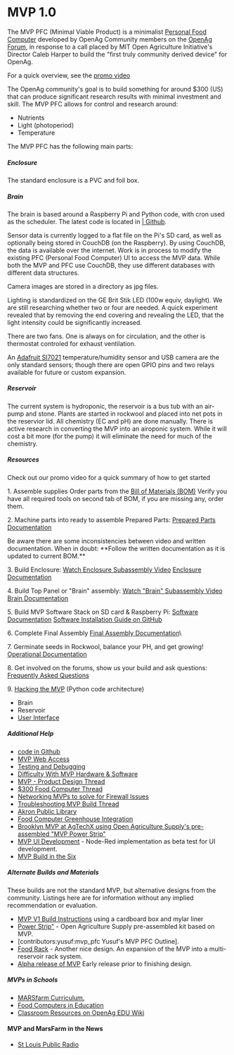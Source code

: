 = MVP 1.0 =

The MVP PFC (Minimal Viable Product) is a minimalist [[food_computer_2:getting_started|Personal Food Computer]] developed by OpenAg Community members on the [https://forum.openag.media.mit.edu/t/mvp-community-development/1892 OpenAg Forum], in response to a call placed by MIT Open Agriculture Initiative's Director Caleb Harper to build the "first truly community derived device" for OpenAg.



For a quick overview, see the [https://www.youtube.com/watch?v=yGGVXu1yMfQ&feature=youtu.be promo video]

The OpenAg community's goal is to build something for around $300 (US) that can produce significant research results with minimal investment and skill.  The MVP PFC allows for control and research around:
* Nutrients
* Light (photoperiod)
* Temperature

The MVP PFC has the following main parts:
===== Enclosure =====
The standard enclosure is a PVC and foil box.
===== Brain =====

The brain is based around a Raspberry Pi and Python code, with cron used as the scheduler.  The latest code is located in [https://github.com/futureag/mvp | Github].

Sensor data is currently logged to a flat file on the Pi's SD card, as well as optionally being stored in CouchDB (on the Raspberry). By using CouchDB, the data is available over the internet.  Work is in process to modify the existing PFC (Personal Food Computer) UI to access the MVP data.  While both the MVP and PFC use CouchDB, they use different databases with different data structures.

Camera images are stored in a directory as jpg files.

Lighting is standardized on the GE Brit Stik LED (100w equiv, daylight).  We are still researching whether two or four are needed.  A quick experiment revealed that by removing the end covering and revealing the LED, that the light intensity could be significantly increased.

There are two fans.  One is always on for circulation, and the other is thermostat controled for exhaust ventilation.

An [https://learn.adafruit.com/adafruit-si7021-temperature-plus-humidity-sensor/overview Adafruit SI7021] temperature/humidity sensor and USB camera are the only standard sensors; though there are open GPIO pins and two relays available for future or custom expansion.
===== Reservoir =====

The current system is hydroponic, the reservoir is a bus tub with an air-pump and stone.  Plants are started in rockwool and placed into net pots in the reservior lid.  All chemistry (EC and pH) are done manually.  There is active research in converting the MVP into an airoponic system.  While it will cost a bit more (for the pump) it will eliminate the need for much of the chemistry.
===== Resources =====
Check out our promo video for a quick summary of how to get started

1. Assemble supplies
Order parts from the [https://docs.google.com/spreadsheets/d/11uVNtVRwgM3ghLS6GWti2Bnrr1LLZmgzxPSaRIAi854/edit?usp=sharing Bill of Materials (BOM)] Verify you have all required tools on second tab of BOM, if you are missing any, order them.

2. Machine parts into ready to assemble Prepared Parts: [https://docs.google.com/presentation/d/1-RhLp98lgGOMHJ7TVwpK3idU7WbcJTbuMNNjlbJ5TME/edit?usp=sharing Prepared Parts Documentation]

Be aware there are some inconsistencies between video and written documentation. 
When in doubt: **Follow the written documentation as it is updated to current BOM.**

3. Build Enclosure: [https://www.youtube.com/watch?v=SxPp5gJZcic Watch Enclosure Subassembly Video]
[https://docs.google.com/presentation/d/1TVVPPh8ymDziJstBPThQpdcQynRyJOo_DGR2CHAkSU0/edit?usp=sharing Enclosure Documentation]

4. Build Top Panel or "Brain" assembly: [https://www.youtube.com/watch?v=46w__wCbC6I Watch "Brain" Subassembly Video] [https://docs.google.com/presentation/d/1bXkGeTNTy66-_mO14JqDCGnvB5E5y3JXhQ38yVxRPP0/edit?usp=sharing Brain Documentation]

5. Build MVP Software Stack on SD card & Raspberry Pi: [https://docs.google.com/presentation/d/1YNNcF4PwlKjqAmt4XgMx4NBQcAw279qRtd0rp2uKJSg/edit?usp=sharing Software Documentation] [https://github.com/webbhm/OpenAg-MVP-II#architecture Software Installation Guide on GitHub]

6. Complete Final Assembly [https://docs.google.com/presentation/d/1h53Dlnwfk4txx3D7bPjipJmu_femCNZAWq2onlkEO0c/edit?usp=sharing Final Assembly Documentation]\

7. Germinate seeds in Rockwool, balance your PH, and get growing! [https://docs.google.com/presentation/d/1XIZdzpvIR4x0E80TgR2NLbtaRzQr0QnXLJ8R8A7IE9g/edit?usp=sharing Operational Documentation]

8. Get involved on the forums, show us your build and ask questions: [https://docs.google.com/document/d/1NidizfnrUlMdpoob8cxGYLlP9Pt9y-u-Z_eImV1MtcI/edit Frequently Asked Questions]

9. [[MVP_Hacking |Hacking the MVP]] (Python code architecture)
* Brain
* Reservoir
* [[mvp_1.0_UI | User Interface]]
 
===== Additional Help =====
* [https://github.com/futureag/mvp code in Github]
* [[MVP Web Access]]
* [[MVP_Debugging | Testing and Debugging]]
* [https://forum.openag.media.mit.edu/t/difficulty-with-mvp-system-test-si7021-failure/3104?u=webb.peter Difficulty With MVP Hardware & Software]
* [http://forum.openag.media.mit.edu/t/mvp-product-design/1893 MVP - Product Design Thread]
* [http://forum.openag.media.mit.edu/t/300-food-computer/2343 $300 Food Computer Thread]
* [http://forum.openag.media.mit.edu/t/networking-mvps-to-simplify-firewall-issues/2305?u=webb.peter Networking MVPs to solve for Firewall Issues]
* [http://forum.openag.media.mit.edu/t/troubleshooting-mvp-build/2384 Troubleshooting MVP Build Thread]
* [http://forum.openag.media.mit.edu/t/libraries-food-computers-plix-build-public-library-innovation-exchange-at-mit-media-lab/2895?u=webb.peter Akron Public Library]
* [https://forum.openag.media.mit.edu/t/is-there-a-way-to-integrate-greenhouse-and-food-computers/3146?u=webb.peter Food Computer Greenhouse Integration]
* [https://forum.openag.media.mit.edu/t/brooklyn-update-replicating-pfcs/2474 Brooklyn MVP at AgTechX using Open Agriculture Supply's pre-assembled "MVP Power Strip"]
* [https://forum.openag.media.mit.edu/t/mvp-dashboard-in-nodered/3172 MVP UI Development] - Node-Red implementation as beta test for UI development.
* [https://forum.openag.media.mit.edu/t/mvp-build-in-the-six/3366?u=webb.peter MVP Build in the Six]

===== Alternate Builds and Materials =====
These builds are not the standard MVP, but alternative designs from the community. Listings here are for information without any implied recommendation or evaluation.
* [https://wiki.openag.media.mit.edu/contributors/webbhm MVP V1 Build Instructions] using a cardboard box and mylar liner
* [https://www.openagriculturesupply.com/product-page/open-agriculture-supply-mvp-food-computer-kit"MVP Power Strip"] - Open Agriculture Supply pre-assembled kit based on MVP.
* [contributors:yusuf:mvp_pfc Yusuf's MVP PFC Outline].
*[http://forum.openag.media.mit.edu/t/300-mvp-food-computer-variant-my-build/2687 Food Rack] - Another nice design.  An expansion of the MVP into a multi-reservoir rack system.
* [https://forum.openag.media.mit.edu/t/mvp-alpha-release-bill-of-materials/2019/3 Alpha release of MVP] Early release prior to finishing design.

===== MVPs in Schools =====
* [https://forum.openag.media.mit.edu/t/growing-plants-in-space-marsfarm-curriculum/3056 MARSfarm Curriculum.]
* [https://forum.openag.media.mit.edu/c/education Food Computers in Education]
* [https://wiki.openag.media.mit.edu/education Classroom Resources on OpenAg EDU Wiki]

====MVP and MarsFarm in the News====
* [http://news.stlpublicradio.org/post/st-louis-startup-marsfarm-works-students-build-computers-grow-food#stream/0 St Louis Public Radio]
